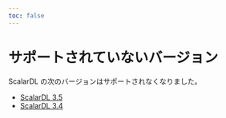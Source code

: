 ```yaml
---
toc: false
---
```


# サポートされていないバージョン

ScalarDL の次のバージョンはサポートされなくなりました。

- [ScalarDL 3.5](/docs/3.5/)
- [ScalarDL 3.4](/docs/3.4/)
